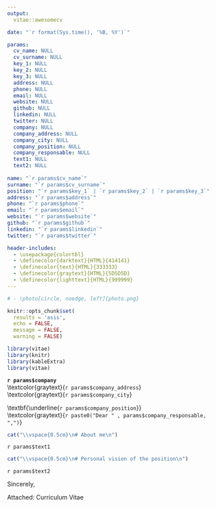 ```yaml
---
output: 
  vitae::awesomecv

date: "`r format(Sys.time(), '%B, %Y')`"

params:
  cv_name: NULL 
  cv_surname: NULL
  key_1: NULL
  key_2: NULL
  key_3: NULL
  address: NULL
  phone: NULL
  email: NULL
  website: NULL
  github: NULL
  linkedin: NULL
  twitter: NULL
  company: NULL
  company_address: NULL
  company_city: NULL
  company_position: NULL
  company_responsable: NULL
  text1: NULL
  text2: NULL
  
name: "`r params$cv_name`" 
surname: "`r params$cv_surname`"
position: "`r params$key_1` | `r params$key_2` | `r params$key_3`"
address: "`r params$address`"
phone: "`r params$phone`"
email: "`r params$email`"
website: "`r params$website`"
github: "`r params$github`"
linkedin: "`r params$linkedin`"
twitter: "`r params$twitter`"

header-includes:
  - \usepackage{colortbl}
  - \definecolor{darktext}{HTML}{414141}
  - \definecolor{text}{HTML}{333333}
  - \definecolor{graytext}{HTML}{5D5D5D}
  - \definecolor{lighttext}{HTML}{999999}
---
```


```r
# - \photo[circle, noedge, left]{photo.png}

knitr::opts_chunk$set(
  results = 'asis', 
  echo = FALSE,
  message = FALSE, 
  warning = FALSE)

library(vitae)
library(knitr)
library(kableExtra)
library(vitae)
```

\vspace{1.25cm} \rightline{\textcolor{graytext}{\today}}

\vspace{-0.5cm}  **`r params$company`**    \
\textcolor{graytext}{`r params$company_address`}     \
\textcolor{graytext}{`r params$company_city`}             

\vspace{0.25cm}\textbf{\underline{`r params$company_position`}}  
\vspace{0.15cm} \textcolor{graytext}{`r paste0("Dear " , params$company_responsable, ",")`}

```r
cat("\\vspace{0.5cm}\n# About me\n")
```

`r params$text1`

```r
cat("\\vspace{0.5cm}\n# Personal vision of the position\n")
``` 

`r params$text2`


\vspace*{0.5cm}
Sincerely,

\vspace*{0.5cm}
\textbf{`r paste(params$cv_name, params$cv_surname)`}

\vspace*{0.5cm} Attached: Curriculum Vitae

